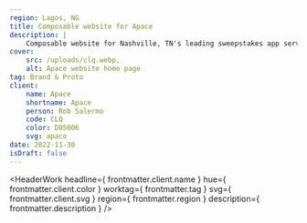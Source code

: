 ```yaml
---
region: Lagos, NG
title: Composable website for Apace
description: |
    Composable website for Nashville, TN's leading sweepstakes app service, helping businesses reap the reward of a meaningful dialog with their customers.
cover:
    src: /uploads/clq.webp,
    alt: Apace website home page
tag: Brand & Proto
client:
    name: Apace
    shortname: Apace
    person: Rob Salermo
    code: CLQ
    color: D05006
    svg: apace
date: 2022-11-30
isDraft: false
---
```


<HeaderWork
    headline={ frontmatter.client.name }
    hue={ frontmatter.client.color }
    worktag={ frontmatter.tag }
    svg={ frontmatter.client.svg }
    region={ frontmatter.region }
    description={ frontmatter.description }
/>